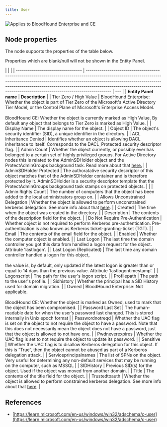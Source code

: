 ```yaml
---
title: User
---
```


<img
  noZoom
  src="/assets/enterprise-AND-community-edition-pill-tag.svg"
  alt="Applies to BloodHound Enterprise and CE"
/>

## Node properties

The node supports the properties of the table below.

<Note>
  Properties which are blank/null will not be shown in the Entity Panel.
</Note>

|                                   |                                                                                                                                                                                                                                                                                                                                      |
| --------------------------------- | ------------------------------------------------------------------------------------------------------------------------------------------------------------------------------------------------------------------------------------------------------------------------------------------------------------------------------------ | --- |
| **Entity Panel name**             | **Description**                                                                                                                                                                                                                                                                                                                      |
| Tier Zero / High Value            | BloodHound Enterprise: Whether the object is part of Tier Zero of the Microsoft's Active Directory Tier Model, or the Control Plane of Microsoft's Enterprise Access Model. <br/> <br/>BloodHound CE: Whether the object is currently marked as High Value. By default any object that belongs to Tier Zero is marked as High Value. |
| Display Name                      | The display name for the object.                                                                                                                                                                                                                                                                                                     |
| Object ID                         | The object's security identifier (SID), a unique identifier in the directory.                                                                                                                                                                                                                                                        |
| ACL Inheritance Denied            | Identifies whether an object is allowing DACL inheritance to itself. Corresponds to the DACL_Protected security descriptor flag.                                                                                                                                                                                                     |
| Admin Count                       | Whether the object currently, or possibly ever has belonged to a certain set of highly privileged groups. For Active Directory nodes this is related to the AdminSDHolder object and the ProtectAdminGroups background task. Read more about that [here.](https://specterops.io/resources/adminsdholder)                             |
| AdminSDHolder Protected           | The authoratative security descriptor of this object matches that of the AdminSDHolder container and is therefore protected by it. AdminSDHolder is a security descriptor template that the ProtectAdminGroups background task stamps on protected objects.                                                                          |     |
| Admin Rights Count                | The number of computers that the object has been added to the local administrators group on.                                                                                                                                                                                                                                         |
| Allows Unconstrained Delegation   | Whether the object is allowed to perform unconstrained kerberos delegation. See more info about that [here](https://blog.harmj0y.net/redteaming/another-word-on-delegation/).                                                                                                                                                        |
| Created                           | The time when the object was created in the directory.                                                                                                                                                                                                                                                                               |
| Description                       | The contents of the description field for the object.                                                                                                                                                                                                                                                                                |
| Do Not Require Pre-Authentication | Whether object is not required to perform Kerberos pre-authentication. Pre-authentication is also known as Kerberos ticket-granting-ticket (TGT).                                                                                                                                                                                    |
| Email                             | The contents of the email field for the object.                                                                                                                                                                                                                                                                                      |
| Enabled                           | Whether the computer object is enabled.                                                                                                                                                                                                                                                                                              |
| Last Logon                        | The last time the domain controller you got this data from handled a logon request for the object. Attribute 'lastlogon'.                                                                                                                                                                                                            |
| Last Logon (Replicated)           | The last time any domain controller handled a logon for this object,<br/><br/>the value is, by default, only updated if the latest logon is greater than or equal to 14 days than the previous value. Attribute 'lastlogontimestamp'.                                                                                                |
| Logonscript                       | The path for the user's logon script.                                                                                                                                                                                                                                                                                                |
| Profilepath                       | The path to the user's profile.                                                                                                                                                                                                                                                                                                      |
| Sidhistory                        | Whether the principal has a SID History used for domain migration.                                                                                                                                                                                                                                                                   |
| Owned                             | BloodHound Enterprise: Not applicable. <br/> <br/>BloodHound CE: Whether the object is marked as Owned, used to mark that the object has been compromised.                                                                                                                                                                           |
| Password Last Set                 | The human-readable date for when the user’s password last changed. This is stored internally in Unix epoch format                                                                                                                                                                                                                    |
| Passwordnotreqd                   | Whether the UAC flag is set on the object to not require the object to have a password. Note that this does not necessarily mean the object does not have a password, just that the object is allowed to not have one.                                                                                                               |
| Pwdneverexpires                   | Whether the UAC flag is set to not require the object to update its password.                                                                                                                                                                                                                                                        |
| Sensitive                         | Whether the UAC flag is to disallow Kerberos delegation for this object. If this is “True”, then the object cannot be abused as part of a Kerberos delegation attack.                                                                                                                                                                |
| Serviceprincipalnames             | The list of SPNs on the object. Very useful for determining any non-default services that may be running on the computer, such as MSSQL                                                                                                                                                                                              |
| SIDHistory                        | Previous SID(s) for the object. Used if the object was moved from another domain.                                                                                                                                                                                                                                                    |
| Title                             | The contents of the title field for the object.                                                                                                                                                                                                                                                                                      |
| Trustedtoauth                     | Whether the object is allowed to perform constrained kerberos delegation. See more info about that [here](https://blog.harmj0y.net/redteaming/another-word-on-delegation/).                                                                                                                                                          |

## References

- [https://learn.microsoft.com/en-us/windows/win32/adschema/c-user](https://learn.microsoft.com/en-us/windows/win32/adschema/c-user)
